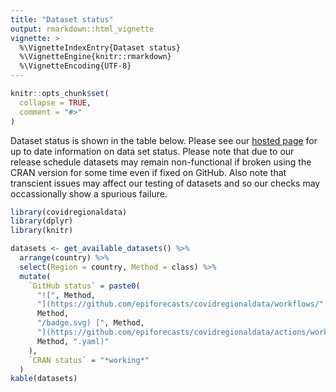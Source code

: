 ```yaml
---
title: "Dataset status"
output: rmarkdown::html_vignette
vignette: >
  %\VignetteIndexEntry{Dataset status}
  %\VignetteEngine{knitr::rmarkdown}
  %\VignetteEncoding{UTF-8}
---
```


```r
knitr::opts_chunk$set(
  collapse = TRUE,
  comment = "#>"
)
```

Dataset status is shown in the table below. Please see our [hosted page](https://epiforecasts.io/covidregionaldata/articles/dataset-status.html) for up to date information on data set status. Please note that due to our release schedule datasets may remain non-functional if broken using the CRAN version for some time even if fixed on GitHub. Also note that transcient issues may affect our testing of datasets and so our checks may occassionally show a spurious failure. 

```r
library(covidregionaldata)
library(dplyr)
library(knitr)
```

```r
datasets <- get_available_datasets() %>%
  arrange(country) %>%
  select(Region = country, Method = class) %>%
  mutate(
    `GitHub status` = paste0(
      "![", Method,
      "](https://github.com/epiforecasts/covidregionaldata/workflows/",
      Method,
      "/badge.svg) [", Method,
      "](https://github.com/epiforecasts/covidregionaldata/actions/workflows/", # nolint
      Method, ".yaml)"
    ),
    `CRAN status` = "*working*"
  )
kable(datasets)
```
